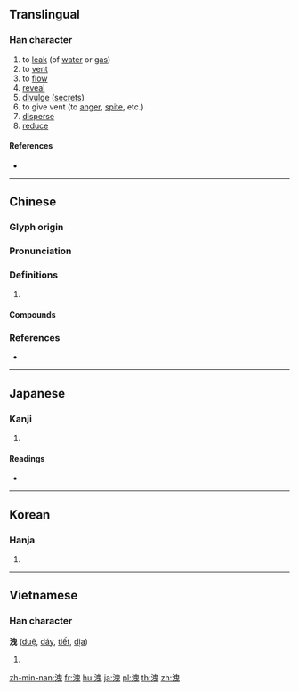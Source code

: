 {{character info/new}}
{{also|泄}}
==Translingual==

===Han character===
{{Han char|rn=85|rad=水|as=06|sn=9|four=35106|canj=ELWP|ids=⿰氵曳}}

# to [[leak]] (of [[water]] or [[gas]])
# to [[vent]]
# to [[flow]]
# [[reveal]]
# [[divulge]] ([[secret]]s)
# to give vent (to [[anger]], [[spite]], etc.)
# [[disperse]]
# [[reduce]]

====References====
* {{Han ref|kx=0621.200|dkj=17401|dj=1017.120|hdz=31606.090|uh=6D29|ud=27945|bh=ACAA|bd=44202}}

----

==Chinese==
{{zh-forms|s=泄}}

===Glyph origin===
{{Han etym}}

===Pronunciation===
{{zh-pron
|m=xiè
|c=sit3,jai6
|h=pfs=siet
|mc=y
|oc=y
|cat=
}}

===Definitions===
{{zh-hanzi}}

# {{rfdef|zh}}

====Compounds====
{{zh-der|傾洩|共洩|外洩|宣洩|排洩|水洩不通|洩勁|洩壓|洩密|洩底|洩恨|洩憤|洩氣|洩洩|洩洪|洩漏|洩漏天機|洩漏風聲|洩露|溶溶洩洩|漏洩|漏洩春光|發洩}}

===References===
* {{R:yue:Hanzi}}

----

==Japanese==

===Kanji===
{{ja-kanji|grade=|rs=水06}}

# {{defn|lang=ja|sort=水06}}

====Readings====
* {{ja-readings|on=[[えい]] (ei), [[せつ]] (setsu)|kun=[[のびる]] (nobiru), [[もれる]] (moreru)}}

----

==Korean==

===Hanja===
{{ko-hanja|hangeul=[[설]], [[예]]|eumhun=|rv=seol, ye|mr=sŏl, ye|y=sel, yey}}

# {{defn|lang=ko|sort=水06}}

----

==Vietnamese==

===Han character===
'''洩''' ([[duệ]], [[dáy]], [[tiết]], [[dịa]])

# {{defn|lang=vi}}

[[zh-min-nan:洩]]
[[fr:洩]]
[[hu:洩]]
[[ja:洩]]
[[pl:洩]]
[[th:洩]]
[[zh:洩]]